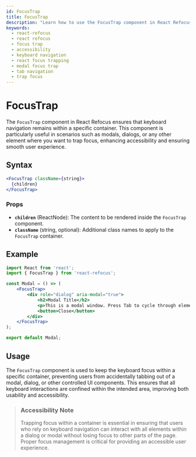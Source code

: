 ```yaml
---
id: FocusTrap
title: FocusTrap
description: "Learn how to use the FocusTrap component in React Refocus to trap focus within a specific container. Enhance accessibility and ensure smooth keyboard navigation with this component."
keywords:
  - react-refocus
  - react refocus
  - focus trap
  - accessibility
  - keyboard navigation
  - react focus trapping
  - modal focus trap
  - tab navigation
  - trap focus
---
```



<StructuredData />

# FocusTrap

The `FocusTrap` component in React Refocus ensures that keyboard navigation remains within a specific container. This component is particularly useful in scenarios such as modals, dialogs, or any other element where you want to trap focus, enhancing accessibility and ensuring smooth user experience.

## Syntax

```jsx
<FocusTrap className={string}>
  {children}
</FocusTrap>
```

### Props

- **`children`** (ReactNode): The content to be rendered inside the `FocusTrap` component.
- **`className`** (string, optional): Additional class names to apply to the `FocusTrap` container.

## Example

```jsx
import React from 'react';
import { FocusTrap } from 'react-refocus';

const Modal = () => (
    <FocusTrap>
        <div role="dialog" aria-modal="true">
            <h2>Modal Title</h2>
            <p>This is a modal window. Press Tab to cycle through elements.</p>
            <button>Close</button>
        </div>
    </FocusTrap>
);

export default Modal;
```

## Usage

The `FocusTrap` component is used to keep the keyboard focus within a specific container, preventing users from accidentally tabbing out of a modal, dialog, or other controlled UI components. This ensures that all keyboard interactions are confined within the intended area, improving both usability and accessibility.

> ### Accessibility Note
> Trapping focus within a container is essential in ensuring that users who rely on keyboard navigation can interact with all elements within a dialog or modal without losing focus to other parts of the page. Proper focus management is critical for providing an accessible user experience.
